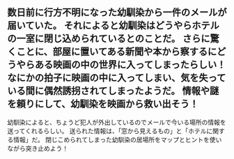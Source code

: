 数日前に行方不明になった幼馴染から一件のメールが届いていた。
それによると幼馴染はどうやらホテルの一室に閉じ込められているとのことだ。
さらに驚くことに、部屋に置いてある新聞や本から察するにどうやらある映画の中の世界に入ってしまったらしい！
なにかの拍子に映画の中に入ってしまい、気を失っている間に偶然誘拐されてしまったようだ。
情報や謎を頼りにして、幼馴染を映画から救い出そう！
---
​​幼馴染によると、ちょうど犯人が外出しているのでメールで今いる場所の情報を送ってくれるらしい。
送られた情報は、「窓から見えるもの」と「ホテルに関する情報」だ。
閉じこめられてしまった幼馴染の居場所をマップとヒントを使いながら突き止めよう！